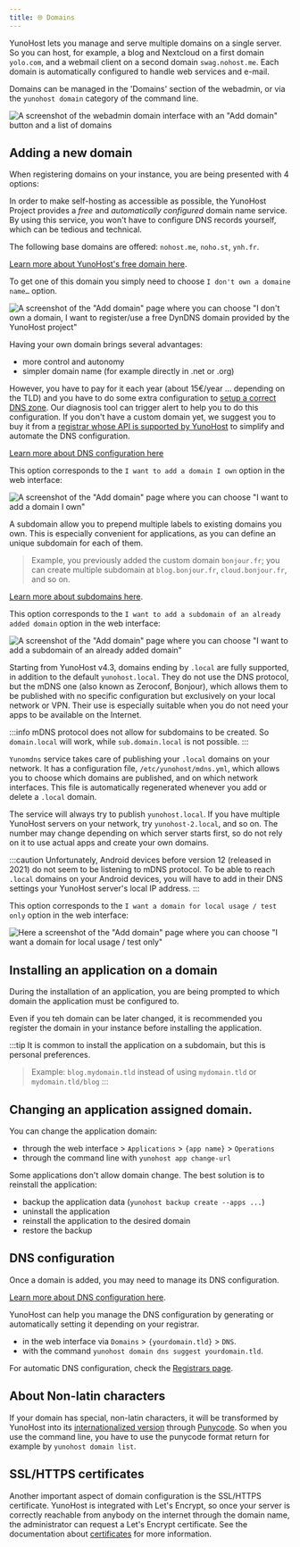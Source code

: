```yaml
---
title: 🌐 Domains
---
```



YunoHost lets you manage and serve multiple domains on a single server. So you can host, for example, a blog and Nextcloud on a first domain `yolo.com`, and a webmail client on a second domain `swag.nohost.me`. Each domain is automatically configured to handle web services and e-mail.

Domains can be managed in the 'Domains' section of the webadmin, or via the `yunohost domain` category of the command line.

![A screenshot of the webadmin domain interface with an "Add domain" button and a list of domains](/img/webadmin/webadmin_domain.png)

## Adding a new domain

When registering domains on your instance, you are being presented with 4 options:

<Tabs>
<TabItem value="nohost" label="Yunohost's free domains (the easy way)">

In order to make self-hosting as accessible as possible, the YunoHost Project provides a *free* and *automatically configured* domain name service. By using this service, you won't have to configure DNS records yourself, which can be tedious and technical.

The following base domains are offered: `nohost.me`, `noho.st`, `ynh.fr`.

[Learn more about YunoHost's free domain here](/admin/domains/dns_nohost_me).

To get one of this domain you simply need to choose `I don't own a domaine name…` option.

![A screenshot of the "Add domain" page where you can choose "I don't own a domain, I want to register/use a free DynDNS domain provided by the YunoHost project"](/img/webadmin/webadmin_dyndns.png)

</TabItem>
<TabItem value="own" label="Your own domains">

Having your own domain brings several advantages:

- more control and autonomy
- simpler domain name (for example directly in .net or .org)

However, you have to pay for it each year (about 15€/year ... depending on the TLD) and you have to do some extra configuration to [setup a correct DNS zone](/admin/domains/dns_configuration). Our diagnosis tool can trigger alert to help you to do this configuration.
If you don't have a custom domain yet, we suggest you to buy it from a [registrar whose API is supported by YunoHost](/admin/get_started/providers/registrar/) to simplify and automate the DNS configuration.

[Learn more about DNS configuration here](/admin/domains/dns_configuration)

This option corresponds to the `I want to add a domain I own` option in the web interface:

![A screenshot of the "Add domain" page where you can choose "I want to add a domain I own"](/img/webadmin/webadmin_domain_owndomain.png)

</TabItem>
<TabItem value="subdomain" label="A subdomain of an added domain">

A subdomain allow you to prepend multiple labels to existing domains you own. This
is especially convenient for applications, as you can define an unique subdomain for 
each of them.

> Example, you previously added the custom domain `bonjour.fr`; you can create 
> multiple subdomain at `blog.bonjour.fr`, `cloud.bonjour.fr`, and so on.

[Learn more about subdomains here](/admin/domains/dns_configuration/#a-brief-explanation-of-domain-names).

This option corresponds to the `I want to add a subdomain of an already added domain` option in the web interface:

![A screenshot of the "Add domain" page where you can choose "I want to add a subdomain of an already added domain"](/img/webadmin/webadmin_domain_subdomain.png)

</TabItem>
<TabItem value="local" label="Local domains">

Starting from YunoHost v4.3, domains ending by `.local` are fully supported, in addition to the default `yunohost.local`.
They do not use the DNS protocol, but the mDNS one (also known as Zeroconf, Bonjour), which allows them to be published with no specific configuration but exclusively on your local network or VPN.
Their use is especially suitable when you do not need your apps to be available on the Internet.

:::info
mDNS protocol does not allow for subdomains to be created. So `domain.local` will work, while `sub.domain.local` is not possible.
:::

`Yunomdns` service takes care of publishing your `.local` domains on your network.
It has a configuration file, `/etc/yunohost/mdns.yml`, which allows you to choose which domains are published, and on which network interfaces.
This file is automatically regenerated whenever you add or delete a `.local` domain.

The service will always try to publish `yunohost.local`. If you have multiple YunoHost servers on your network, try `yunohost-2.local`, and so on.
The number may change depending on which server starts first, so do not rely on it to use actual apps and create your own domains.

:::caution
Unfortunately, Android devices before version 12 (released in 2021) do not seem to be listening to mDNS protocol.
To be able to reach `.local` domains on your Android devices, you will have to add in their DNS settings your YunoHost server's local IP address.
:::

This option corresponds to the `I want a domain for local usage / test only` option in the web interface:

![Here a screenshot of the "Add domain" page where you can choose "I want a domain for local usage / test only"](/img/webadmin/webadmin_domain_local.png)


</TabItem>
</Tabs>


## Installing an application on a domain

During the installation of an application, you are being prompted to which domain the
application must be configured to.

Even if you teh domain can be later changed, it is recommended you register the domain in 
your instance before installing the application.

:::tip
It is common to install the application on a subdomain, but this is personal preferences.

> Example: `blog.mydomain.tld` instead of using `mydomain.tld` or `mydomain.tld/blog`
:::


## Changing an application assigned domain.

You can change the application domain:

- through the web interface > `Applications` > `{app name}` > `Operations`
- through the command line with `yunohost app change-url`

Some applications don't allow domain change. The best solution is to reinstall the application:

- backup the application data (`yunohost backup create --apps ...`)
- uninstall the application
- reinstall the application to the desired domain
- restore the backup 


## DNS configuration

Once a domain is added, you may need to manage its DNS configuration.

[Learn more about DNS configuration here](/admin/domains/dns_configuration).

YunoHost can help you manage the DNS configuration by generating or automatically
setting it depending on your registrar.

- in the web interface via `Domains` > `{yourdomain.tld}` > `DNS`.
- with the command `yunohost domain dns suggest yourdomain.tld`.

For automatic DNS configuration, check the [Registrars page](/admin/get_started/providers/registrar/).

## About Non-latin characters

If your domain has special, non-latin characters, it will be transformed by YunoHost into its [internationalized version](https://en.wikipedia.org/wiki/Internationalized_domain_name) through [Punycode](https://en.wikipedia.org/wiki/Punycode). So when you use the command line, you have to use the punycode format return for example by `yunohost domain list`.

## SSL/HTTPS certificates

Another important aspect of domain configuration is the SSL/HTTPS certificate. YunoHost is integrated with Let's Encrypt, so once your server is correctly reachable from anybody on the internet through the domain name, the administrator can request a Let's Encrypt certificate. See the documentation about [certificates](/admin/domains/certificate) for more information.
